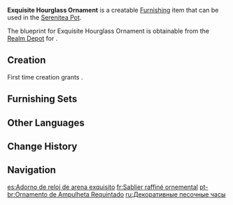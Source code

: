 {{Furnishing Infobox
|id             = 363305
|image          = Item Exquisite Hourglass Ornament.png
|category       = Ornaments
|subcategory    = Utensil
|quality        = 3
|adeptal_energy = 60
|load           = 169
|reduced_load   = 127
|description    = An old but effective way of telling time. It is small but intricate, and most of all, quiet.<br />The only issue is that it needs to be turned at specific intervals. People with shallow senses of time tend to forget this particular step, causing the hourglass to lose all utility.
|blueprint      = Realm Depot
}}
'''Exquisite Hourglass Ornament''' is a creatable [[Furnishing]] item that can be used in the [[Serenitea Pot]].

The blueprint for Exquisite Hourglass Ornament is obtainable from the [[Realm Depot]] for {{Item|Realm Currency|24|x=160}}.

==Creation==
First time creation grants {{Item|Trust|24|x=60}}.
{{Recipe
|type = Creation
|time = 14h
|White Iron Chunk = 4
|Blue Dye = 4
|sort = White Iron Chunk;Blue Dye
}}

==Furnishing Sets==
{{Craft Usage}}

==Other Languages==
{{Other Languages
|default_hidden = 1
|en      = Exquisite Hourglass Ornament
|zhs     = 精巧的沙漏摆件
|zhs_rm  = Jīngqiǎo de Shālòu Bǎijiàn
|zht     = 精巧的沙漏擺飾
|zht_rm  = Jīngqiǎo de Shālòu Bǎijiàn
|ja      = 精巧な砂時計の置物
|ja_rm   = Seikou-na Sunadokei no Okimono
|ko      = 정교한 모래시계
|ko_rm   = Jeonggyohan Moraesigye
|es      = Adorno de reloj de arena exquisito
|fr      = Sablier raffiné ornemental
|ru      = Декоративные песочные часы
|th      = นาฬิกาทรายตกแต่งสุดประณีต
|th_rm   = 
|vi      = Đồng Hồ Cát Tinh Xảo
|de      = Exquisite Sanduhrverzierung
|id      = Ornamen Jam Pasir yang Indah
|pt      = Ornamento de Ampulheta Requintado
|tr      = Dekoratif Kum Saati
|it      = Clessidra raffinata
}}

==Change History==
{{Change History|1.5}}

==Navigation==
{{Furnishing Navbox|interior}}

[[es:Adorno de reloj de arena exquisito]]
[[fr:Sablier raffiné ornemental]]
[[pt-br:Ornamento de Ampulheta Requintado]]
[[ru:Декоративные песочные часы]]